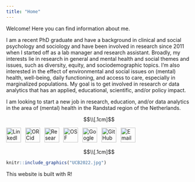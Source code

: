 ---
title: "Home"
---

<p>

Welcome! Here you can find information about me.

</p>

<p>

I am a recent PhD graduate and have a background in clinical and social psychology and sociology and have been involved in research since 2011 when I started off as a lab manager and research assistant. Broadly, my interests lie in research in general and mental health and social themes and issues, such as diversity, equity, and sociodemographic topics. I'm also interested in the effect of environmental and social issues on (mental) health, well-being, daily functioning, and access to care, especially in marginalized populations. My goal is to get involved in research or data analytics that has an applied, educational, scientific, and/or policy impact.

I am looking to start a new job in research, education, and/or data analytics in the area of (mental) health in the Randstad region of the Netherlands.

</p>

$$\\[.1cm]$$

<p style="text-align: center;">

[<img src="linkedin-brands.svg" alt="LinkedIn" width="40"/>](https://www.linkedin.com/in/unyoung-chavez-baldini-b13743104/)$~~$ [<img src="orcid-brands.svg" alt="ORCid" width="40"/>](https://orcid.org/0000-0001-5613-513X)$~~$ [<img src="researchgate-brands.svg" alt="Research Gate" width="40"/>](https://www.researchgate.net/profile/Unyoung-Chavez-Baldini)$~~$ [<img src="osf.svg" alt="OSF" width="40"/>](https://osf.io/tgxfv/)$~~$ [<img src="google-scholar.svg" alt="Google Scholar" width="40"/>](https://scholar.google.com.mx/citations?user=5DPS-RsAAAAJ&hl=en&oi=ao)$~~$ [<img src="github-brands.svg" alt="GitHub" width="40"/>](https://github.com/uchavezbaldini)$~~$ [<img src="envelope-solid.svg" alt="Email" width="40"/>](mailto:u.chavezbaldini@gmail.com)

</p>

$$\\[.1cm]$$

```{r pic, echo=FALSE, out.width = '25%', fig.align='center'}
knitr::include_graphics("UCB2022.jpg")
```

This website is built with R!
